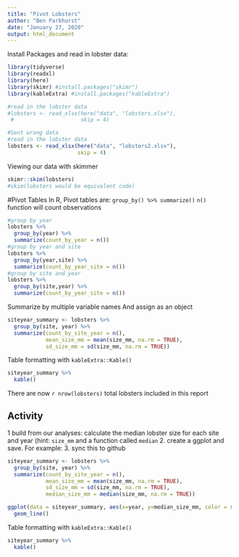 ```yaml
---
title: "Pivot Lobsters"
author: "Ben Parkhurst"
date: "January 27, 2020"
output: html_document
---
```



Install Packages and read in lobster data:
```r
library(tidyverse)
library(readxl)
library(here)
library(skimr) #install.packages("skimr")
library(kableExtra) #install.packages("kableExtra")

#read in the lobster data
#lobsters <- read_xlsx(here("data", "lobsters.xlsx"),
 #                     skip = 4)

#Sent wrong data
#read in the lobster data
lobsters <- read_xlsx(here("data", "lobsters2.xlsx"),
                      skip = 4)

```
Viewing our data with skimmer
```r
skimr::skim(lobsters)
#skim(lobsters would be equivalent code)

```
#Pivot Tables
In R, Pivot tables are: `group_by() %>% summarize()`
`n()` function will count observations

```r
#group by year
lobsters %>% 
  group_by(year) %>% 
  summarize(count_by_year = n())
#group by year and site
lobsters %>% 
  group_by(year,site) %>% 
  summarize(count_by_year_site = n())
#group by site and year
lobsters %>% 
  group_by(site,year) %>% 
  summarize(count_by_year_site = n())
```
Summarize by multiple variable names
And assign as an object
```r
siteyear_summary <- lobsters %>% 
  group_by(site, year) %>% 
  summarize(count_by_site_year = n(),
            mean_size_mm = mean(size_mm, na.rm = TRUE),
            sd_size_mm = sd(size_mm, na.rm = TRUE))
```
Table formatting with `kableExtra::Kable()`
```r
siteyear_summary %>% 
  kable()
```

There are now `r nrow(lobsters)` total lobsters included in this report

## Activity
1 build from our analyses: calculate the median lobster size for each site and year (hint: `size_mm` and a function called `median`
2. create a ggplot and save. For example:
3. sync this to github

```r
siteyear_summary <- lobsters %>% 
  group_by(site, year) %>% 
  summarize(count_by_site_year = n(),
            mean_size_mm = mean(size_mm, na.rm = TRUE),
            sd_size_mm = sd(size_mm, na.rm = TRUE),
            median_size_mm = median(size_mm, na.rm = TRUE))

ggplot(data = siteyear_summary, aes(x=year, y=median_size_mm, color = site)) + 
  geom_line()

```
Table formatting with `kableExtra::Kable()`
```r
siteyear_summary %>% 
  kable()
```

